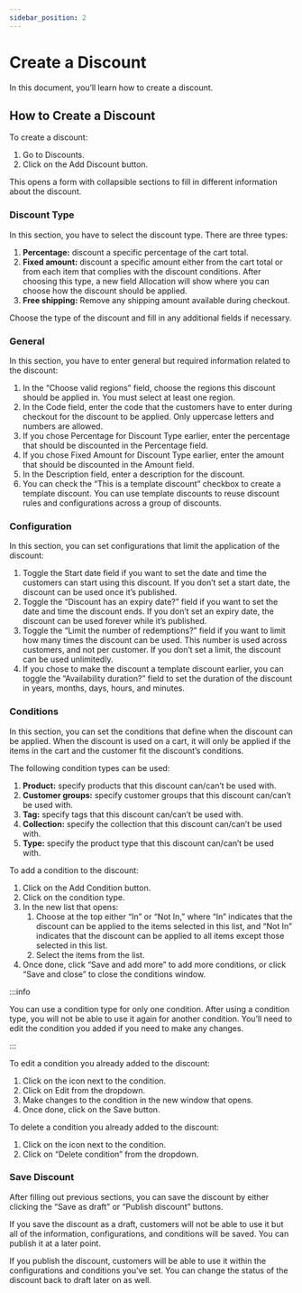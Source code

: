 ```yaml
---
sidebar_position: 2
---
```



# Create a Discount

In this document, you’ll learn how to create a discount.

## How to Create a Discount

To create a discount:

1. Go to Discounts.
2. Click on the Add Discount button.

This opens a form with collapsible sections to fill in different information about the discount.

### Discount Type

In this section, you have to select the discount type. There are three types:

1. **Percentage:** discount a specific percentage of the cart total.
2. **Fixed amount:** discount a specific amount either from the cart total or from each item that complies with the discount conditions. After choosing this type, a new field Allocation will show where you can choose how the discount should be applied.
3. **Free shipping:** Remove any shipping amount available during checkout.

Choose the type of the discount and fill in any additional fields if necessary.

### General

In this section, you have to enter general but required information related to the discount:

1. In the “Choose valid regions” field, choose the regions this discount should be applied in. You must select at least one region.
2. In the Code field, enter the code that the customers have to enter during checkout for the discount to be applied. Only uppercase letters and numbers are allowed.
3. If you chose Percentage for Discount Type earlier, enter the percentage that should be discounted in the Percentage field.
4. If you chose Fixed Amount for Discount Type earlier, enter the amount that should be discounted in the Amount field.
5. In the Description field, enter a description for the discount.
6. You can check the “This is a template discount” checkbox to create a template discount. You can use template discounts to reuse discount rules and configurations across a group of discounts.

### Configuration

In this section, you can set configurations that limit the application of the discount:

1. Toggle the Start date field if you want to set the date and time the customers can start using this discount. If you don’t set a start date, the discount can be used once it’s published.
2. Toggle the “Discount has an expiry date?” field if you want to set the date and time the discount ends. If you don’t set an expiry date, the discount can be used forever while it’s published.
3. Toggle the “Limit the number of redemptions?” field if you want to limit how many times the discount can be used. This number is used across customers, and not per customer. If you don’t set a limit, the discount can be used unlimitedly.
4. If you chose to make the discount a template discount earlier, you can toggle the “Availability duration?” field to set the duration of the discount in years, months, days, hours, and minutes.

### Conditions

In this section, you can set the conditions that define when the discount can be applied. When the discount is used on a cart, it will only be applied if the items in the cart and the customer fit the discount’s conditions.

The following condition types can be used:

1. **Product:** specify products that this discount can/can’t be used with.
2. **Customer groups:** specify customer groups that this discount can/can’t be used with.
3. **Tag:** specify tags that this discount can/can’t be used with.
4. **Collection:** specify the collection that this discount can/can’t be used with.
5. **Type:** specify the product type that this discount can/can’t be used with.

To add a condition to the discount:

1. Click on the Add Condition button.
2. Click on the condition type.
3. In the new list that opens:
    1. Choose at the top either “In” or “Not In,” where “In” indicates that the discount can be applied to the items selected in this list, and “Not In” indicates that the discount can be applied to all items except those selected in this list.
    2. Select the items from the list.
4. Once done, click “Save and add more” to add more conditions, or click “Save and close” to close the conditions window.

:::info

You can use a condition type for only one condition. After using a condition type, you will not be able to use it again for another condition. You’ll need to edit the condition you added if you need to make any changes.

:::

To edit a condition you already added to the discount:

1. Click on the <UiIcon lightIcon="https://res.cloudinary.com/dza7lstvk/image/upload/v1667999308/Medusa%20Docs/UI%20Icons/1ordBC6_ssysel.png" darkIcon="https://res.cloudinary.com/dza7lstvk/image/upload/v1667999326/Medusa%20Docs/UI%20Icons/dSwWYBH_stzgoi.png" alt="three dots" /> icon next to the condition.
2. Click on Edit from the dropdown.
3. Make changes to the condition in the new window that opens.
4. Once done, click on the Save button.

To delete a condition you already added to the discount:

1. Click on the <UiIcon lightIcon="https://res.cloudinary.com/dza7lstvk/image/upload/v1667999308/Medusa%20Docs/UI%20Icons/1ordBC6_ssysel.png" darkIcon="https://res.cloudinary.com/dza7lstvk/image/upload/v1667999326/Medusa%20Docs/UI%20Icons/dSwWYBH_stzgoi.png" alt="three dots" /> icon next to the condition.
2. Click on “Delete condition” from the dropdown.

### Save Discount

After filling out previous sections, you can save the discount by either clicking the “Save as draft” or “Publish discount” buttons.

If you save the discount as a draft, customers will not be able to use it but all of the information, configurations, and conditions will be saved. You can publish it at a later point.

If you publish the discount, customers will be able to use it within the configurations and conditions you’ve set. You can change the status of the discount back to draft later on as well.

